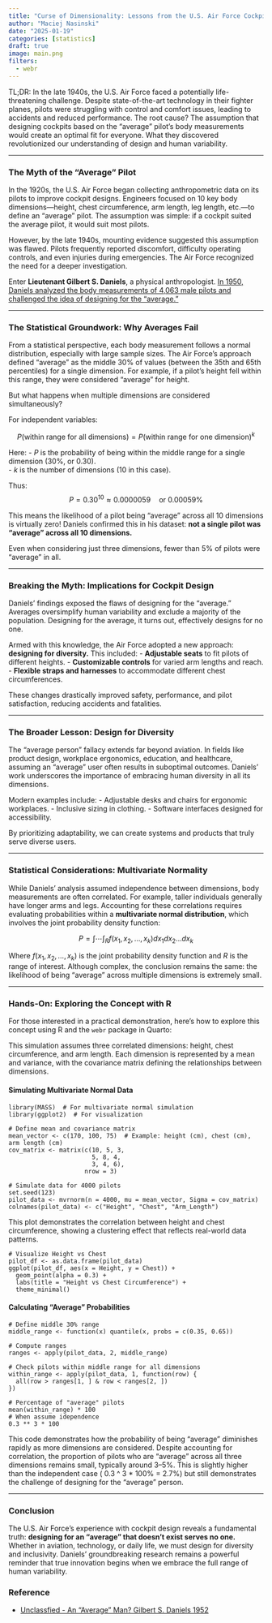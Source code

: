 ```yaml
---
title: "Curse of Dimensionality: Lessons from the U.S. Air Force Cockpit Design"
author: "Maciej Nasinski"
date: "2025-01-19"
categories: [statistics]
draft: true
image: main.png
filters:
  - webr
---
```

 
TL;DR: In the late 1940s, the U.S. Air Force faced a potentially life-threatening challenge. Despite state-of-the-art technology in their fighter planes, pilots were struggling with control and comfort issues, leading to accidents and reduced performance. The root cause? The assumption that designing cockpits based on the "average" pilot’s body measurements would create an optimal fit for everyone. What they discovered revolutionized our understanding of design and human variability.

---

### The Myth of the "Average" Pilot

In the 1920s, the U.S. Air Force began collecting anthropometric data on its pilots to improve cockpit designs. Engineers focused on 10 key body dimensions—height, chest circumference, arm length, leg length, etc.—to define an "average" pilot. The assumption was simple: if a cockpit suited the average pilot, it would suit most pilots.

However, by the late 1940s, mounting evidence suggested this assumption was flawed. Pilots frequently reported discomfort, difficulty operating controls, and even injuries during emergencies. The Air Force recognized the need for a deeper investigation.

Enter **Lieutenant Gilbert S. Daniels**, a physical anthropologist. [In 1950, Daniels analyzed the body measurements of 4,063 male pilots and challenged the idea of designing for the "average."](https://apps.dtic.mil/sti/tr/pdf/AD0010203.pdf)

---

### The Statistical Groundwork: Why Averages Fail

From a statistical perspective, each body measurement follows a normal distribution, especially with large sample sizes. The Air Force’s approach defined "average" as the middle 30% of values (between the 35th and 65th percentiles) for a single dimension. For example, if a pilot’s height fell within this range, they were considered "average" for height.

But what happens when multiple dimensions are considered simultaneously?

For independent variables:
  
$$
P(\text{within range for all dimensions}) = P(\text{within range for one dimension})^k
$$

Here:
- $P$ is the probability of being within the middle range for a single dimension (30%, or 0.30).  
- $k$ is the number of dimensions (10 in this case).  

Thus:
$$
P = 0.30^{10} \approx 0.0000059 \quad \text{or } 0.00059\%
$$

This means the likelihood of a pilot being "average" across all 10 dimensions is virtually zero! Daniels confirmed this in his dataset: **not a single pilot was "average" across all 10 dimensions.**

Even when considering just three dimensions, fewer than 5% of pilots were "average" in all.

---

### Breaking the Myth: Implications for Cockpit Design

Daniels’ findings exposed the flaws of designing for the "average." Averages oversimplify human variability and exclude a majority of the population. Designing for the average, it turns out, effectively designs for no one.

Armed with this knowledge, the Air Force adopted a new approach: **designing for diversity.** This included:
- **Adjustable seats** to fit pilots of different heights.
- **Customizable controls** for varied arm lengths and reach.
- **Flexible straps and harnesses** to accommodate different chest circumferences.

These changes drastically improved safety, performance, and pilot satisfaction, reducing accidents and fatalities.

---

### The Broader Lesson: Design for Diversity

The "average person" fallacy extends far beyond aviation. In fields like product design, workplace ergonomics, education, and healthcare, assuming an "average" user often results in suboptimal outcomes. Daniels’ work underscores the importance of embracing human diversity in all its dimensions.

Modern examples include:
- Adjustable desks and chairs for ergonomic workplaces.
- Inclusive sizing in clothing.
- Software interfaces designed for accessibility.

By prioritizing adaptability, we can create systems and products that truly serve diverse users.

---

### Statistical Considerations: Multivariate Normality

While Daniels’ analysis assumed independence between dimensions, body measurements are often correlated. For example, taller individuals generally have longer arms and legs. Accounting for these correlations requires evaluating probabilities within a **multivariate normal distribution**, which involves the joint probability density function:

$$
P = \int \cdots \int_{R} f(x_1, x_2, \ldots, x_k) dx_1 dx_2 \ldots dx_k
$$

Where $f(x_1, x_2, \ldots, x_k)$ is the joint probability density function and $R$ is the range of interest. Although complex, the conclusion remains the same: the likelihood of being "average" across multiple dimensions is extremely small.

---

### Hands-On: Exploring the Concept with R

For those interested in a practical demonstration, here’s how to explore this concept using R and the `webr` package in Quarto:

This simulation assumes three correlated dimensions: height, chest circumference, and arm length. 
Each dimension is represented by a mean and variance, with the covariance matrix defining the relationships between dimensions.

#### Simulating Multivariate Normal Data

```webr-r
library(MASS)  # For multivariate normal simulation
library(ggplot2)  # For visualization

# Define mean and covariance matrix
mean_vector <- c(170, 100, 75)  # Example: height (cm), chest (cm), arm length (cm)
cov_matrix <- matrix(c(10, 5, 3,
                       5, 8, 4,
                       3, 4, 6),
                     nrow = 3)

# Simulate data for 4000 pilots
set.seed(123)
pilot_data <- mvrnorm(n = 4000, mu = mean_vector, Sigma = cov_matrix)
colnames(pilot_data) <- c("Height", "Chest", "Arm_Length")
```

This plot demonstrates the correlation between height and chest circumference, showing a clustering effect that reflects real-world data patterns.

```webr-r
# Visualize Height vs Chest
pilot_df <- as.data.frame(pilot_data)
ggplot(pilot_df, aes(x = Height, y = Chest)) +
  geom_point(alpha = 0.3) +
  labs(title = "Height vs Chest Circumference") +
  theme_minimal()
```


#### Calculating "Average" Probabilities

```webr-r
# Define middle 30% range
middle_range <- function(x) quantile(x, probs = c(0.35, 0.65))

# Compute ranges
ranges <- apply(pilot_data, 2, middle_range)

# Check pilots within middle range for all dimensions
within_range <- apply(pilot_data, 1, function(row) {
  all(row > ranges[1, ] & row < ranges[2, ])
})

# Percentage of "average" pilots
mean(within_range) * 100
# When assume idependence
0.3 ** 3 * 100
```

This code demonstrates how the probability of being "average" diminishes rapidly as more dimensions are considered.
Despite accounting for correlation, the proportion of pilots who are "average" across all three dimensions remains small, typically around 3–5%. This is slightly higher than the independent case (
0.3 ^ 3 * 100% = 2.7%) but still demonstrates the challenge of designing for the "average" person.

---

### Conclusion

The U.S. Air Force’s experience with cockpit design reveals a fundamental truth: **designing for an "average" that doesn’t exist serves no one.** Whether in aviation, technology, or daily life, we must design for diversity and inclusivity. Daniels’ groundbreaking research remains a powerful reminder that true innovation begins when we embrace the full range of human variability.

### Reference 

- [Unclassfied - An "Average" Man? Gilbert S. Daniels 1952](https://apps.dtic.mil/sti/tr/pdf/AD0010203.pdf)
